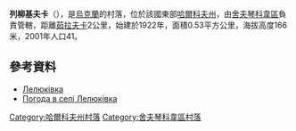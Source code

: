 {{coord|49|46|56|N|37|7|59|E|scale:100000_region:UA|display=title}}

'''列柳基夫卡'''（{{lang-uk|Лелюківка}}），是[[烏克蘭|烏克蘭]]的村落，位於該國東部[[哈爾科夫州|哈爾科夫州]]，由[[舍夫琴科韋區|舍夫琴科韋區]]負責管轄，距離[[茹拉夫卡_(舍夫琴科韋區)|茹拉夫卡]]2公里，始建於1922年，面積0.53平方公里，海拔高度166米，2001年人口41。

==參考資料==
*[http://w1.c1.rada.gov.ua/pls/z7502/A005?rdat1=09.01.2009&rf7571=34226 Лелюківка]{{dead link|date=2017年11月 |bot=InternetArchiveBot |fix-attempted=yes }}
* [http://weather.in.ua/ua/har'kovskaja/13169 Погода в селі Лелюківка] {{Wayback|url=http://weather.in.ua/ua/har'kovskaja/13169 |date=20160323021144 }}

{{DEFAULTSORT:Лелюківка}}
[[Category:哈爾科夫州村落|Category:哈爾科夫州村落]]
[[Category:舍夫琴科韋區村落|Category:舍夫琴科韋區村落]]


{{Kharkiv-geo-stub}}